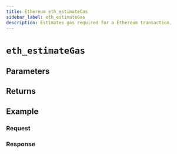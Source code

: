 ```yaml
---
title: Ethereum eth_estimateGas
sidebar_label: eth_estimateGas
description: Estimates gas required for a Ethereum transaction.
---
```




# `eth_estimateGas`

<Description />

## Parameters


<Params />

## Returns


<Returns />

## Example


<Example />

### Request


<Request />

### Response


<Response />

